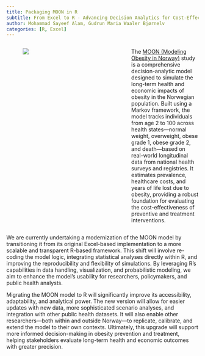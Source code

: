 ```yaml
---
title: Packaging MOON in R
subtitle: From Excel to R - Advancing Decision Analytics for Cost-Effective Health Interventions for Obesity
author: Mohammad Sayeef Alam, Gudrun Maria Waaler Bjørnelv 
categories: [R, Excel]
---
```


:::::: columns
::: {.column width="5%"}
:::
::: {.column width="50%"}
![](images/transition_diagram.jpg)
:::
::: {.column width="5%"}
:::
::: {.column width="40%"}
The [MOON (Modeling Obesity in Norway)](https://journals.sagepub.com/doi/10.1177/0272989X20971589) study is a comprehensive decision-analytic model designed to simulate the long-term health and economic impacts of obesity in the Norwegian population. Built using a Markov framework, the model tracks individuals from age 2 to 100 across health states—normal weight, overweight, obese grade 1, obese grade 2, and death—based on real-world longitudinal data from national health surveys and registries. It estimates prevalence, healthcare costs, and years of life lost due to obesity, providing a robust foundation for evaluating the cost-effectiveness of preventive and treatment interventions.
:::
::::::


We are currently undertaking a modernization of the MOON model by transitioning it from its original Excel-based implementation to a more scalable and transparent R-based framework. This shift will involve re-coding the model logic, integrating statistical analyses directly within R, and improving the reproducibility and flexibility of simulations. By leveraging R’s capabilities in data handling, visualization, and probabilistic modeling, we aim to enhance the model’s usability for researchers, policymakers, and public health analysts.

Migrating the MOON model to R will significantly improve its accessibility, adaptability, and analytical power. The new version will allow for easier updates with new data, more sophisticated scenario analyses, and integration with other public health datasets. It will also enable other researchers—both within and outside Norway—to replicate, calibrate, and extend the model to their own contexts. Ultimately, this upgrade will support more informed decision-making in obesity prevention and treatment, helping stakeholders evaluate long-term health and economic outcomes with greater precision.
